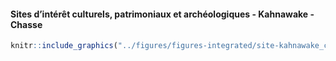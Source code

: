 #### Sites d’intérêt culturels, patrimoniaux et archéologiques - Kahnawake - Chasse {-}


<!-- -------------------------------------------------- -->

```r
knitr::include_graphics("../figures/figures-integrated/site-kahnawake_chasse.png")
```

<br>
